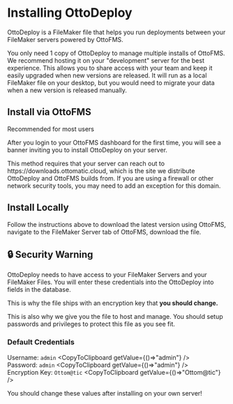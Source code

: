 
# Installing OttoDeploy

OttoDeploy is a FileMaker file that helps you run deployments between your FileMaker servers powered by OttoFMS.

You only need 1 copy of OttoDeploy to manage multiple installs of OttoFMS. We recommend hosting it on your "development" server for the best experience. This allows you to share access with your team and keep it easily upgraded when new versions are released. It will run as a local FileMaker file on your desktop, but you would need to migrate your data when a new version is released manually.

## Install via OttoFMS

<Callout emoji="✨" type="info">
  Recommended for most users
</Callout>

After you login to your OttoFMS dashboard for the first time, you will see a banner inviting you to install OttoDeploy on your server.

<Callout type="info">
  This method requires that your server can reach out to
  https://downloads.ottomatic.cloud, which is the site we distribute OttoDeploy
  and OttoFMS builds from. If you are using a firewall or other network security
  tools, you may need to add an exception for this domain.
</Callout>

## Install Locally

Follow the instructions above to download the latest version using OttoFMS, navigate to the FileMaker Server tab of OttoFMS, download the file.

## 🔒 Security Warning

OttoDeploy needs to have access to your FileMaker Servers and your FileMaker Files. You will enter these credentials into the OttoDeploy into fields in the database.

This is why the file ships with an encryption key that **you should change.**

This is also why we give you the file to host and manage. You should setup passwords and privileges to protect this file as you see fit.

### Default Credentials

Username: `admin` <CopyToClipboard getValue={()=>"admin"} />\
Password: `admin` <CopyToClipboard getValue={()=>"admin"} />\
Encryption Key: `Ottom@tic` <CopyToClipboard getValue={()=>"Ottom@tic"} />

<Callout type="warning">
  You should change these values after installing on your own server!
</Callout>
